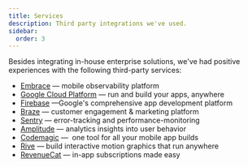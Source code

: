 ```yaml
---
title: Services
description: Third party integrations we've used.
sidebar:
  order: 3
---
```


Besides integrating in-house enterprise solutions, we've had positive experiences with the following third-party services:

- [Embrace] — mobile observability platform
- [Google Cloud Platform] — run and build your apps, anywhere
- [Firebase] —Google's comprehensive app development platform
- [Braze] — customer engagement & marketing platform
- [Sentry] — error-tracking and performance-monitoring
- [Amplitude] — analytics insights into user behavior
- [Codemagic] —  one tool for all your mobile app builds
- [Rive] — build interactive motion graphics that run anywhere
- [RevenueCat] — in-app subscriptions made easy

[Embrace]: https://embrace.io/
[Google Cloud Platform]: https://cloud.google.com/
[Firebase]: https://firebase.google.com/
[Braze]: https://www.braze.com/
[Sentry]: https://sentry.io/
[Amplitude]: https://amplitude.com/
[Codemagic]: https://codemagic.io/
[Rive]: https://rive.app/
[RevenueCat]: https://www.revenuecat.com/
